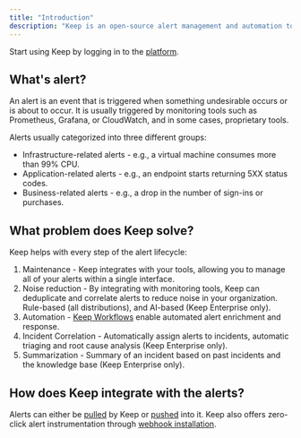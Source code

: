 ```yaml
---
title: "Introduction"
description: "Keep is an open-source alert management and automation tool that provides everything you need to create and manage alerts effectively."
---
```

<Note>Start using Keep by logging in to the [platform](https://platform.keephq.dev).</Note>

## What's alert?

An alert is an event that is triggered when something undesirable occurs or is about to occur.
It is usually triggered by monitoring tools such as Prometheus, Grafana, or CloudWatch, and in some cases, proprietary tools.

Alerts usually categorized into three different groups:
- Infrastructure-related alerts - e.g., a virtual machine consumes more than 99% CPU.
- Application-related alerts - e.g., an endpoint starts returning 5XX status codes.
- Business-related alerts - e.g., a drop in the number of sign-ins or purchases.

## What problem does Keep solve?
Keep helps with every step of the alert lifecycle:
1. Maintenance - Keep integrates with your tools, allowing you to manage all of your alerts within a single interface.
2. Noise reduction - By integrating with monitoring tools, Keep can deduplicate and correlate alerts to reduce noise in your organization. Rule-based (all distributions), and AI-based (Keep Enterprise only).
3. Automation - [Keep Workflows](/workflows) enable automated alert enrichment and response.
4. Incident Correlation - Automatically assign alerts to incidents, automatic triaging and root cause analysis (Keep Enterprise only).
5. Summarization - Summary of an incident based on past incidents and the knowledge base (Keep Enterprise only).

## How does Keep integrate with the alerts?
Alerts can either be [pulled](/platform/alerts#pulled-alerts) by Keep or [pushed](/platform/alerts#pushed-alerts) into it. Keep also offers zero-click alert instrumentation through [webhook installation](/platform/providers#webhook-integration).